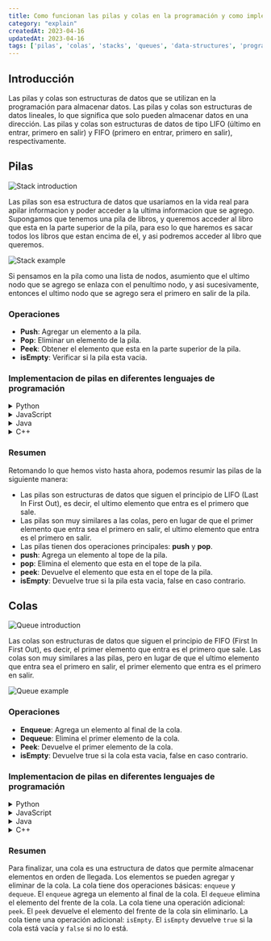 ```yaml
---
title: Como funcionan las pilas y colas en la programación y como implementarlas en diferentes lenguajes de programación
category: "explain"
createdAt: 2023-04-16
updatedAt: 2023-04-16
tags: ['pilas', 'colas', 'stacks', 'queues', 'data-structures', 'programming'] 
---
```


## Introducción

Las pilas y colas son estructuras de datos que se utilizan en la programación para almacenar datos. Las pilas y colas son estructuras de datos lineales, lo que significa que solo pueden almacenar datos en una dirección. Las pilas y colas son estructuras de datos de tipo LIFO (último en entrar, primero en salir) y FIFO (primero en entrar, primero en salir), respectivamente.

## Pilas

![Stack introduction](/media/stacks-and-queues-1.png)

Las pilas son esa estructura de datos que usariamos en la vida real para apilar informacion y poder acceder a la ultima informacion que se agrego.
Supongamos que tenemos una pila de libros, y queremos acceder al libro que esta en la parte superior de la pila, para eso lo que haremos es sacar todos los libros que estan encima de el, y asi podremos acceder al libro que queremos.

![Stack example](/media/stacks-and-queues-2.png)

Si pensamos en la pila como una lista de nodos, asumiento que el ultimo nodo que se agrego se enlaza con el penultimo nodo, y asi sucesivamente, entonces el ultimo nodo que se agrego sera el primero en salir de la pila.

### Operaciones

- **Push**: Agregar un elemento a la pila.
- **Pop**: Eliminar un elemento de la pila.
- **Peek**: Obtener el elemento que esta en la parte superior de la pila.
- **isEmpty**: Verificar si la pila esta vacia.

### Implementacion de pilas en diferentes lenguajes de programación

<details>
  <summary>Python</summary>

```python
class StackNode:
    def __init__(self, value):
        self.value = value
        self.next = None

class Stack:
    def __init__(self):
        self.top = None

    def push(self, value):
        node = StackNode(value)
        node.next = self.top
        self.top = node

    def pop(self):
        if self.top is None:
            return None
        node = self.top
        self.top = self.top.next
        return node.value

    def peek(self):
        if self.top is None:
            return None
        return self.top.value

    def is_empty(self):
        return self.top is None

    def print(self):
        node = self.top
        while node is not None:
            print(node.value)
            node = node.next
    
    def __str__(self):
        return str(self.top)

stack = Stack()
stack.push(1)
stack.push(2)
stack.push(3)

print(stack.peek()) # 3
```
</details>

<details>
  <summary>JavaScript</summary>

```javascript
class StackNode {
  constructor(value) {
    this.value = value;
    this.next = null;
  }
}

class Stack {
  constructor() {
    this.top = null;
  }

  push(value) {
    const node = new StackNode(value);
    node.next = this.top;
    this.top = node;
  }

  pop() {
    if (this.top === null) {
      return null;
    }
    const node = this.top;
    this.top = this.top.next;
    return node.value;
  }

  peek() {
    if (this.top === null) {
      return null;
    }
    return this.top.value;
  }

  isEmpty() {
    return this.top === null;
  }

  print() {
    let node = this.top;
    while (node !== null) {
      console.log(node.value);
      node = node.next;
    }
  }

  toString() {
    return this.top;
  }
}

const stack = new Stack();
stack.push(1);
stack.push(2);
stack.push(3);

console.log(stack.peek()); // 3
```
</details>

<details>
  <summary>Java</summary>

```java
class StackNode {
  int value;
  StackNode next;

  StackNode(int value) {
    this.value = value;
    this.next = null;
  }
}

class Stack {
  StackNode top;

  Stack() {
    this.top = null;
  }

  void push(int value) {
    StackNode node = new StackNode(value);
    node.next = this.top;
    this.top = node;
  }

  int pop() {
    if (this.top == null) {
      return -1;
    }
    StackNode node = this.top;
    this.top = this.top.next;
    return node.value;
  }

  int peek() {
    if (this.top == null) {
      return -1;
    }
    return this.top.value;
  }

  boolean isEmpty() {
    return this.top == null;
  }

  void print() {
    StackNode node = this.top;
    while (node != null) {
      System.out.println(node.value);
      node = node.next;
    }
  }

  @Override
  public String toString() {
    return this.top.toString();
  }
}

public class Main {
  public static void main(String[] args) {
    Stack stack = new Stack();
    stack.push(1);
    stack.push(2);
    stack.push(3);

    System.out.println(stack.peek()); // 3
  }
}
```
</details>
<details>
  <summary>C++</summary>

```cpp
#include <iostream>
#include <string>

using namespace std;

class StackNode {
  public:
    int value;
    StackNode *next;

    StackNode(int value) {
      this->value = value;
      this->next = NULL;
    }
};

class Stack {
  public:
    StackNode *top;

    Stack() {
      this->top = NULL;
    }

    void push(int value) {
      StackNode *node = new StackNode(value);
      node->next = this->top;
      this->top = node;
    }

    int pop() {
      if (this->top == NULL) {
        return -1;
      }
      StackNode *node = this->top;
      this->top = this->top->next;
      return node->value;
    }

    int peek() {
      if (this->top == NULL) {
        return -1;
      }
      return this->top->value;
    }

    bool isEmpty() {
      return this->top == NULL;
    }

    void print() {
      StackNode *node = this->top;
      while (node != NULL) {
        cout << node->value << endl;
        node = node->next;
      }
    }

    string toString() {
      return to_string(this->top);
    }
};

int main() {
  Stack stack;
  stack.push(1);
  stack.push(2);
  stack.push(3);

  cout << stack.peek() << endl; // 3

  return 0;
}
```
</details>

### Resumen

Retomando lo que hemos visto hasta ahora, podemos resumir las pilas de la siguiente manera:

- Las pilas son estructuras de datos que siguen el principio de LIFO (Last In First Out), es decir, el ultimo elemento que entra es el primero que sale.
- Las pilas son muy similares a las colas, pero en lugar de que el primer elemento que entra sea el primero en salir, el ultimo elemento que entra es el primero en salir.
- Las pilas tienen dos operaciones principales: **push** y **pop**.
- **push**: Agrega un elemento al tope de la pila.
- **pop**: Elimina el elemento que esta en el tope de la pila.
- **peek**: Devuelve el elemento que esta en el tope de la pila.
- **isEmpty**: Devuelve true si la pila esta vacia, false en caso contrario.


## Colas

![Queue introduction](/media/stacks-and-queues-3.png)

Las colas son estructuras de datos que siguen el principio de FIFO (First In First Out), es decir, el primer elemento que entra es el primero que sale. Las colas son muy similares a las pilas, pero en lugar de que el ultimo elemento que entra sea el primero en salir, el primer elemento que entra es el primero en salir.

![Queue example](/media/stacks-and-queues-4.png)

### Operaciones

- **Enqueue**: Agrega un elemento al final de la cola.
- **Dequeue**: Elimina el primer elemento de la cola.
- **Peek**: Devuelve el primer elemento de la cola.
- **isEmpty**: Devuelve true si la cola esta vacia, false en caso contrario.

### Implementacion de pilas en diferentes lenguajes de programación

<details>
  <summary>Python</summary>

```python
class QueueNode:
    def __init__(self, value):
        self.value = value
        self.next = None

class Queue:
    def __init__(self):
        self.first = None
        self.last = None

    def enqueue(self, value):
        node = QueueNode(value)
        if self.last is not None:
            self.last.next = node
        self.last = node
        if self.first is None:
            self.first = self.last

    def dequeue(self):
        if self.first is None:
            return None
        node = self.first
        self.first = self.first.next
        if self.first is None:
            self.last = None
        return node.value

    def peek(self):
        if self.first is None:
            return None
        return self.first.value

    def is_empty(self):
        return self.first is None

    def print(self):
        node = self.first
        while node is not None:
            print(node.value)
            node = node.next

    def __str__(self):
        return str(self.first)

queue = Queue()
queue.enqueue(1)
queue.enqueue(2)
queue.enqueue(3)

print(queue.peek()) # 1
```
</details>

<details>
  <summary>JavaScript</summary>

```javascript
class QueueNode {
  constructor(value) {
    this.value = value;
    this.next = null;
  }
}

class Queue {
  constructor() {
    this.first = null;
    this.last = null;
  }

  enqueue(value) {
    const node = new QueueNode(value);
    if (this.last !== null) {
      this.last.next = node;
    }
    this.last = node;
    if (this.first === null) {
      this.first = this.last;
    }
  }

  dequeue() {
    if (this.first === null) {
      return null;
    }
    const node = this.first;
    this.first = this.first.next;
    if (this.first === null) {
      this.last = null;
    }
    return node.value;
  }

  peek() {
    if (this.first === null) {
      return null;
    }
    return this.first.value;
  }

  isEmpty() {
    return this.first === null;
  }

  print() {
    let node = this.first;
    while (node !== null) {
      console.log(node.value);
      node = node.next;
    }
  }

  toString() {
    return this.first;
  }
}

const queue = new Queue();
queue.enqueue(1);
queue.enqueue(2);
queue.enqueue(3);

console.log(queue.peek()); // 1
```
</details>

<details>
  <summary>Java</summary>

```java
class QueueNode {
  int value;
  QueueNode next;

  QueueNode(int value) {
    this.value = value;
    this.next = null;
  }
}

class Queue {
  QueueNode first;
  QueueNode last;

  Queue() {
    this.first = null;
    this.last = null;
  }

  void enqueue(int value) {
    QueueNode node = new QueueNode(value);
    if (this.last != null) {
      this.last.next = node;
    }
    this.last = node;
    if (this.first == null) {
      this.first = this.last;
    }
  }

  int dequeue() {
    if (this.first == null) {
      return -1;
    }
    QueueNode node = this.first;
    this.first = this.first.next;
    if (this.first == null) {
      this.last = null;
    }
    return node.value;
  }

  int peek() {
    if (this.first == null) {
      return -1;
    }
    return this.first.value;
  }

  boolean isEmpty() {
    return this.first == null;
  }

  void print() {
    QueueNode node = this.first;
    while (node != null) {
      System.out.println(node.value);
      node = node.next;
    }
  }

  @Override
  public String toString() {
    return this.first.toString();
  }
}

public class Main {
  public static void main(String[] args) {
    Queue queue = new Queue();
    queue.enqueue(1);
    queue.enqueue(2);
    queue.enqueue(3);

    System.out.println(queue.peek()); // 1
  }
}
```

</details>

<details>
  <summary>C++</summary>

```cpp
#include <iostream>
#include <string>

using namespace std;

struct QueueNode {
  int value;
  QueueNode *next;

  QueueNode(int value) {
    this->value = value;
    this->next = NULL;
  }
};

class Queue {
  QueueNode *first;
  QueueNode *last;

public:
  Queue() {
    this->first = NULL;
    this->last = NULL;
  }

  void enqueue(int value) {
    QueueNode *node = new QueueNode(value);
    if (this->last != NULL) {
      this->last->next = node;
    }
    this->last = node;
    if (this->first == NULL) {
      this->first = this->last;
    }
  }

  int dequeue() {
    if (this->first == NULL) {
      return -1;
    }
    QueueNode *node = this->first;
    this->first = this->first->next;
    if (this->first == NULL) {
      this->last = NULL;
    }
    return node->value;
  }

  int peek() {
    if (this->first == NULL) {
      return -1;
    }
    return this->first->value;
  }

  bool isEmpty() {
    return this->first == NULL;
  }

  void print() {
    QueueNode *node = this->first;
    while (node != NULL) {
      cout << node->value << endl;
      node = node->next;
    }
  }

  string toString() {
    return to_string(this->first);
  }
};

int main() {
  Queue queue = Queue();
  queue.enqueue(1);
  queue.enqueue(2);
  queue.enqueue(3);

  cout << queue.peek() << endl; // 1
}
```
</details>


### Resumen

Para finalizar, una cola es una estructura de datos que permite almacenar elementos en orden de llegada. Los elementos se pueden agregar y eliminar de la cola. La cola tiene dos operaciones básicas: `enqueue` y `dequeue`. El `enqueue` agrega un elemento al final de la cola. El `dequeue` elimina el elemento del frente de la cola. La cola tiene una operación adicional: `peek`. El `peek` devuelve el elemento del frente de la cola sin eliminarlo. La cola tiene una operación adicional: `isEmpty`. El `isEmpty` devuelve `true` si la cola está vacía y `false` si no lo está.
